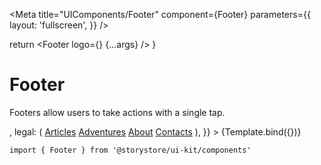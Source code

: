 

<Meta
  title="UIComponents/Footer"
  component={Footer}
  parameters={{
    layout: 'fullscreen',
  }}
/>

  return <Footer logo={<LogoIcon />} {...args} />
}

# Footer

Footers allow users to take actions with a single tap.

<Canvas withSource="open">
  <Story
    name="Footer"
    args={{
      logo: <LogoIcon size={40} />,
      legal: (
        <Block>
          <a href="#">Articles</a>
          <a href="#">Adventures</a>
          <a href="#">About</a>
          <a href="#">Contacts</a>
        </Block>
      ),
    }}
  >
    {Template.bind({})}
  </Story>
</Canvas>

```
import { Footer } from '@storystore/ui-kit/components'
```
